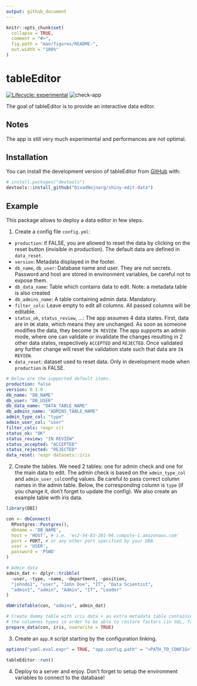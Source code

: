 ```yaml
---
output: github_document
---
```


<!-- README.md is generated from README.Rmd. Please edit that file -->

```r
knitr::opts_chunk$set(
  collapse = TRUE,
  comment = "#>",
  fig.path = "man/figures/README-",
  out.width = "100%"
)
```

# tableEditor

<!-- badges: start -->
[![Lifecycle: experimental](https://img.shields.io/badge/lifecycle-experimental-orange.svg)](https://lifecycle.r-lib.org/articles/stages.html#experimental)
![check-app](https://github.com/divadnojnarg/shiny-edit-data/actions/workflows/check-app.yml/badge.svg)
<!-- badges: end -->

The goal of tableEditor is to provide an interactive data editor.

## Notes

The app is still very much experimental and performances are not optimal.

## Installation

You can install the development version of tableEditor from [GitHub](https://github.com/) with:

``` r
# install.packages("devtools")
devtools::install_github("DivadNojnarg/shiny-edit-data")
```

## Example

This package allows to deploy a data editor in few steps.

1. Create a config file `config.yml`:

  - `production`: if FALSE, you are allowed to reset the data by clicking on the reset
  button (invisible in production). The default data are defined in `data_reset`.
  - `version`: Metadata displayed in the footer.
  - `db_name`, `db_user`: Database name and user. They are not secrets. Password and host are
  stored in environment variables, be careful not to expose them.
  - `db_data_name`: Table which contains data to edit. Note: a metadata table is also created
  - `db_admins_name`: A table containing admin data. Mandatory.
  - `filter_cols`: Leave empty to edit all columns. All passed columns will be editable.
  - `status_ok`, `status_review`, ...: The app assumes 4 data states. First, data are in `OK` state, which means they are unchanged. As soon as someone modifies the data, they become `IN REVIEW`. The app supports an admin mode, where one can validate or invalidate the changes resulting in 2 other data states, respectively `ACCEPTED` and `REJECTED`. Once validated any further change will reset the validation state such that data are `IN REVIEW`.
  - `data_reset`: dataset used to reset data. Only in development mode when `production` is FALSE.

```yaml
# Below are the supported default items.
production: false
version: 0.1.0
db_name: "DB_NAME"
db_user: "DB_USER"
db_data_name: "DATA_TABLE_NAME"
db_admins_name: "ADMINS_TABLE_NAME"
admin_type_col: "type"
admin_user_col: "user"
filter_cols: !expr c()
status_ok: "OK"
status_review: "IN REVIEW"
status_accepted: "ACCEPTED"
status_rejected: "REJECTED"
data_reset: !expr datasets::iris
```

2. Create the tables. We need 2 tables: one for admin check and one for the main
data to edit. The admin check is based on the `admin_type_col` and `admin_user_col `config values.
Be careful to pass correct column names in the admin table. Below, the corresponding column is `type` (if you change it, 
don't forget to update the config). We also create an example table with iris data.

```r
library(DBI)

con <- dbConnect(
  RPostgres::Postgres(),
  dbname = 'DB_NAME', 
  host = 'HOST', # i.e. 'ec2-54-83-201-96.compute-1.amazonaws.com'
  port = PORT, # or any other port specified by your DBA
  user = 'USER',
  password = 'PSWD'
)

# Admin data
admin_dat <- dplyr::tribble(
  ~user, ~type, ~name, ~department, ~position,
  "johndo1", "user", "John Doe", "IT", "Data Scientist",
  "admin1", "admin", "Admin", "IT", "Leader"
)

dbWriteTable(con, "admins", admin_dat)

# Create dummy table with iris data + an extra metadata table containing
# the columnes types in order to be able to restore factors (in SQL, factors are lost).
prepare_data(con, iris, overwrite = TRUE)
```

3. Create an `app.R` script starting by the configuration linking.

```r
options("yaml.eval.expr" = TRUE, "app.config.path" = "<PATH_TO_CONFIG>")

tableEditor::run()
```

4. Deploy to a server and enjoy. Don't forget to setup the environment variables
to connect to the database!
